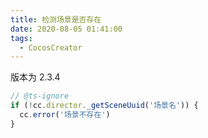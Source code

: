 ```yaml
---
title: 检测场景是否存在
date: 2020-08-05 01:41:00
tags:
  - CocosCreator
---
```


版本为 2.3.4

```typescript
// @ts-ignore
if (!cc.director._getSceneUuid('场景名')) {
  cc.error('场景不存在')
}
```
